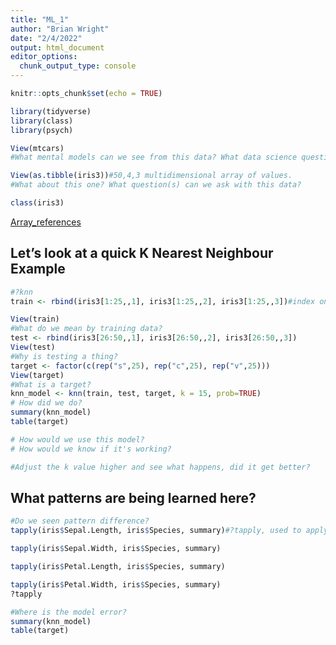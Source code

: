 ```yaml
---
title: "ML_1"
author: "Brian Wright"
date: "2/4/2022"
output: html_document
editor_options: 
  chunk_output_type: console
---
```


```r
knitr::opts_chunk$set(echo = TRUE)
```

```r
library(tidyverse)
library(class)
library(psych)
```


```r
View(mtcars)
#What mental models can we see from this data? What data science questions can we ask? 

View(as.tibble(iris3))#50,4,3 multidimensional array of values. 
#What about this one? What question(s) can we ask with this data? 

class(iris3)

```
[Array_references](https://www.geeksforgeeks.org/multidimensional-array-in-r/)


## Let's look at a quick K Nearest Neighbour Example
```r
#?knn
train <- rbind(iris3[1:25,,1], iris3[1:25,,2], iris3[1:25,,3])#index on r,c,a

View(train)
#What do we mean by training data? 
test <- rbind(iris3[26:50,,1], iris3[26:50,,2], iris3[26:50,,3])
View(test)
#Why is testing a thing? 
target <- factor(c(rep("s",25), rep("c",25), rep("v",25)))
View(target)
#What is a target? 
knn_model <- knn(train, test, target, k = 15, prob=TRUE)
# How did we do?
summary(knn_model)
table(target)

# How would we use this model? 
# How would we know if it's working?

#Adjust the k value higher and see what happens, did it get better?
```

## What patterns are being learned here?
```r
#Do we seen pattern difference? 
tapply(iris$Sepal.Length, iris$Species, summary)#?tapply, used to apply a function to a factor in a data frame. 

tapply(iris$Sepal.Width, iris$Species, summary)

tapply(iris$Petal.Length, iris$Species, summary)

tapply(iris$Petal.Width, iris$Species, summary)
?tapply

#Where is the model error? 
summary(knn_model)
table(target)            

```


